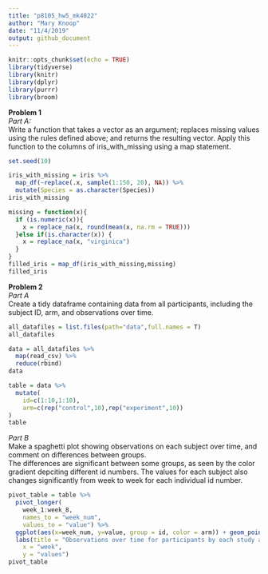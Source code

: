 ```yaml
---
title: "p8105_hw5_mk4022"
author: "Mary Knoop"
date: "11/4/2019"
output: github_document
---
```


```r
knitr::opts_chunk$set(echo = TRUE)
library(tidyverse)
library(knitr)
library(dplyr)
library(purrr)
library(broom)
```

**Problem 1**  
*Part A:*  
Write a function that takes a vector as an argument; replaces missing values using the rules defined above; and returns the resulting vector. Apply this function to the columns of iris_with_missing using a map statement.

```r
set.seed(10)

iris_with_missing = iris %>% 
  map_df(~replace(.x, sample(1:150, 20), NA)) %>%
  mutate(Species = as.character(Species))
iris_with_missing

missing = function(x){
  if (is.numeric(x)){
    x = replace_na(x, round(mean(x, na.rm = TRUE)))
  }else if(is.character(x)) {
    x = replace_na(x, "virginica")
  }
}
filled_iris = map_df(iris_with_missing,missing)
filled_iris

```

**Problem 2**  
*Part A*  
Create a tidy dataframe containing data from all participants, including the subject ID, arm, and observations over time. 
```r
all_datafiles = list.files(path="data",full.names = T) 
all_datafiles

data = all_datafiles %>% 
  map(read_csv) %>% 
  reduce(rbind)
data

table = data %>% 
  mutate(
    id=c(1:10,1:10),
    arm=c(rep("control",10),rep("experiment",10))
)
table
```

*Part B*  
Make a spaghetti plot showing observations on each subject over time, and comment on differences between groups.   
The differences are significant between some groups, as seen by the color gradient depciting different id numbers.  The values for each subject also changes significantly from week to week for each individual id number.  
```r
pivot_table = table %>% 
  pivot_longer(
    week_1:week_8,
    names_to = "week_num",
    values_to = "value") %>%
  ggplot(aes(x=week_num, y=value, group = id, color = arm)) + geom_point() + geom_line() +
  labs(title = "Observations over time for participants by each study arm", 
    x = "week", 
    y = "values")
pivot_table
```









